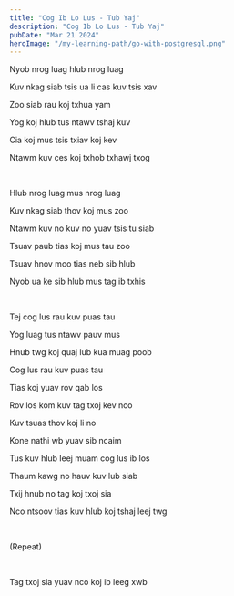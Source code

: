 ```yaml
---
title: "Cog Ib Lo Lus - Tub Yaj"
description: "Cog Ib Lo Lus - Tub Yaj"
pubDate: "Mar 21 2024"
heroImage: "/my-learning-path/go-with-postgresql.png"
---
```




Nyob nrog luag hlub nrog luag

Kuv nkag siab tsis ua li cas kuv tsis xav

Zoo siab rau koj txhua yam

Yog koj hlub tus ntawv tshaj kuv

Cia koj mus tsis txiav koj kev

Ntawm kuv ces koj txhob txhawj txog

<br />

Hlub nrog luag mus nrog luag

Kuv nkag siab thov koj mus zoo

Ntawm kuv no kuv no yuav tsis tu siab

Tsuav paub tias koj mus tau zoo

Tsuav hnov moo tias neb sib hlub

Nyob ua ke sib hlub mus tag ib txhis

<br />

Tej cog lus rau kuv puas tau

Yog luag tus ntawv pauv mus

Hnub twg koj quaj lub kua muag poob

Cog lus rau kuv puas tau

Tias koj yuav rov qab los

Rov los kom kuv tag txoj kev nco

Kuv tsuas thov koj li no

Kone nathi wb yuav sib ncaim

Tus kuv hlub leej muam cog lus ib los

Thaum kawg no hauv kuv lub siab

Txij hnub no tag koj txoj sia

Nco ntsoov tias kuv hlub koj tshaj leej twg

<br />

(Repeat)

<br />

Tag txoj sia yuav nco koj ib leeg xwb